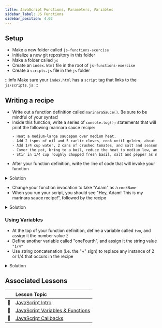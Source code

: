 ```yaml
---
title: JavaScript Functions, Parameters, Variables
sidebar_label: JS Functions
sidebar_position: 4.02
---
```



## Setup

- Make a new folder called `js-functions-exercise`
- Initialize a new git repository in this folder
- Make a folder called `js`
- Create an `index.html` file in the root of `js-functions-exercise`
- Create a `scripts.js` file in the `js` folder 

:::info
Make sure your `index.html` has a `script` tag that links to the `js/scripts.js`
:::


## Writing a recipe

- Write out a function definition called `marinaraSauce()`. Be sure to be mindful of your syntax!
- Inside this function, write a series of `console.log();` statements that will print the following marinara sauce recipe:
    ```sh
    - Heat a medium-large saucepan over medium heat.
    - Add 2 tspns of oil and 5 carlic cloves, cook until golden, about 2 minutes
    - Add 1/4 cup water, 2 cans of crushed tomates, and salt and season with black pepper to taste.
    - Cover the pot, bring to a boil, reduce the heat to medium low, and simmer until the sauce is heated, about 10 minutes
    - Stir in 1/4 cup roughly chopped fresh basil, salt and pepper as needed.
    ```
- After your function definition, write the line of code that will invoke your function

<details>
<summary>Solution</summary>
```js
// Define the marinaraSauce() function
function marinaraSauce() {
    console.log("- Heat a medium-large saucepan over medium heat.");
    console.log();
    console.log("- Add 2 tspns of oil and 5 carlic cloves, cook until golden, about 2 minutes");
    console.log();
    console.log("- Add 1/4 cup water, 2 cans of crushed tomates, and salt and season with black pepper to taste.");
    console.log();
    console.log("- Cover the pot, bring to a boil, reduce the heat to medium low, and simmer until the sauce is heated, about 10 minutes");
    console.log();
    console.log("- Stir in 1/4 cup roughly chopped fresh basil, salt and pepper as needed.");
}

// Call the marinaraSauce() function
marinaraSauce();
```
</details>

### Using Parameters

- In your function definition, change `marinaraSauce()` to take one parameter called `cookName`.
- Use `cookName` to print "Hey, cookName! This is my marinara sauce recipe!" before the recipe.

<details>
<summary>Solution</summary>

You can concatenate strings and variables using the `+` operator:

```js
// Define the marinaraSauce() function
function marinaraSauce(cookName) {
    console.log("Hey, " + cookName + "! This is my marinara sauce recipe!");
    console.log("- Heat a medium-large saucepan over medium heat.");
    console.log();
    console.log("- Add 2 tspns of oil and 5 carlic cloves, cook until golden, about 2 minutes");
    console.log();
    console.log("- Add 1/4 cup water, 2 cans of crushed tomates, and salt and season with black pepper to taste.");
    console.log();
    console.log("- Cover the pot, bring to a boil, reduce the heat to medium low, and simmer until the sauce is heated, about 10 minutes");
    console.log();
    console.log("- Stir in 1/4 cup roughly chopped fresh basil, salt and pepper as needed.");
}

// Call the marinaraSauce() function
marinaraSauce();
```
---
This version uses the [Template literal syntax](https://developer.mozilla.org/en-US/docs/Web/JavaScript/Reference/Template_literals)

```js
// Define the marinaraSauce() function
function marinaraSauce(cookName) {
    console.log(`Hey, ${cookName}! This is my marinara sauce recipe!`);
    console.log("- Heat a medium-large saucepan over medium heat.");
    console.log();
    console.log("- Add 2 tspns of oil and 5 carlic cloves, cook until golden, about 2 minutes");
    console.log();
    console.log("- Add 1/4 cup water, 2 cans of crushed tomates, and salt and season with black pepper to taste.");
    console.log();
    console.log("- Cover the pot, bring to a boil, reduce the heat to medium low, and simmer until the sauce is heated, about 10 minutes");
    console.log();
    console.log("- Stir in 1/4 cup roughly chopped fresh basil, salt and pepper as needed.");
}

// Call the marinaraSauce() function
marinaraSauce();
```
</details>


- Change your function invocation to take "Adam" as a `cookName`
- When you run your script, you should see  "Hey, Adam! This is my marinara sauce recipe!", followed by the recipe

<details>
<summary>Solution</summary>

```js
// Define the marinaraSauce() function
function marinaraSauce(cookName) {
    console.log("Hey, " + cookName + "! This is my marinara sauce recipe!");
    console.log("- Heat a medium-large saucepan over medium heat.");
    console.log();
    console.log("- Add 2 tspns of oil and 5 carlic cloves, cook until golden, about 2 minutes");
    console.log();
    console.log("- Add 1/4 cup water, 2 cans of crushed tomates, and salt and season with black pepper to taste.");
    console.log();
    console.log("- Cover the pot, bring to a boil, reduce the heat to medium low, and simmer until the sauce is heated, about 10 minutes");
    console.log();
    console.log("- Stir in 1/4 cup roughly chopped fresh basil, salt and pepper as needed.");
}

// Call the marinaraSauce() function
marinaraSauce("Adam");
```
</details>


### Using Variables

- At the top of your function definition, define a variable called `two`, and assign it the number value `2`
- Define another variable called "oneFourth", and assign it the string value `"1/4"`
- Use string concatenation (i.e. the "+" sign) to replace any instance of 2 or 1/4 that occurs in the recipe

<details>
<summary>Solution</summary>
```js
// Define the marinaraSauce() function
function marinaraSauce(cookName) {
    var two = 2;
    var oneFourth = "1/4";
    console.log("Hey, " + cookName + "! This is my marinara sauce recipe!");
    console.log("- Heat a medium-large saucepan over medium heat.");
    console.log();
    console.log("- Add " + two + " tspns of oil and 5 carlic cloves, cook until golden, about " + two + " minutes");
    console.log();
    console.log("- Add " + oneFourth + " cup water, " + two + " cans of crushed tomates, and salt and season with black pepper to taste.");
    console.log();
    console.log("- Cover the pot, bring to a boil, reduce the heat to medium low, and simmer until the sauce is heated, about 10 minutes");
    console.log();
    console.log("- Stir in " + oneFourth + " cup roughly chopped fresh basil, salt and pepper as needed.");
}

// Call the marinaraSauce() function
marinaraSauce("Adam");
```
</details>

### Use a callback

- Add a _new_ function called `cook()`.  Have it accept a parameter called `cookName`, and then callback to `marinaSauce()` passing the `cookName` value from `cook` into `marinaraSauce`.

<details>
<summary>Solution</summary>
```js
// Define the marinaraSauce() function
function marinaraSauce(cookName) {
    var two = 2;
    var oneFourth = "1/4";
    console.log("Hey, " + cookName + "! This is my marinara sauce recipe!");
    console.log("- Heat a medium-large saucepan over medium heat.");
    console.log();
    console.log("- Add " + two + " tspns of oil and 5 carlic cloves, cook until golden, about " + two + " minutes");
    console.log();
    console.log("- Add " + oneFourth + " cup water, " + two + " cans of crushed tomates, and salt and season with black pepper to taste.");
    console.log();
    console.log("- Cover the pot, bring to a boil, reduce the heat to medium low, and simmer until the sauce is heated, about 10 minutes");
    console.log();
    console.log("- Stir in " + oneFourth + " cup roughly chopped fresh basil, salt and pepper as needed.");
}

function cook(cookName) {
    marinaraSauce(cookName);
}

cook('Adam');
```
</details>


## Associated Lessons

|        | Lesson Topic |
|--------|:------------------------|
| :memo: |[JavaScript Intro](/docs/lessons/solving-problems-using-code-js/javascript-intro/)|
| :memo: |[JavaScript Variables & Functions](/docs/lessons/solving-problems-using-code-js/variables-functions/)|
| :memo: | [JavaScript Callbacks](/docs/lessons/solving-problems-using-code-js/callbacks) |

